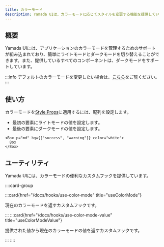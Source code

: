 ```yaml
---
title: カラーモード
description: Yamada UIは、カラーモードに応じてスタイルを変更する機能を提供しています。
---
```


## 概要

Yamada UIには、アプリケーションのカラーモードを管理するためのサポートが組み込まれており、簡単にライトモードとダークモードを切り替えることができます。また、提供しているすべてのコンポーネントは、ダークモードをサポートしています。

:::info
デフォルトのカラーモードを変更したい場合は、[こちら](/docs/theming/color-mode)をご覧ください。
:::

## 使い方

カラーモードを[Style Props](/docs/styling/style-props)に適用するには、配列を設定します。

- 最初の要素にライトモードの値を設定します。
- 最後の要素にダークモードの値を設定します。

```tsx preview
<Box p="md" bg={["success", "warning"]} color="white">
  Box
</Box>
```

## ユーティリティ

Yamada UIには、カラーモードの便利なカスタムフックを提供しています。

::::card-group

:::card{href="/docs/hooks/use-color-mode" title="useColorMode"}

現在のカラーモードを返すカスタムフックです。

:::
:::card{href="/docs/hooks/use-color-mode-value" title="useColorModeValue"}

提供された値から現在のカラーモードの値を返すカスタムフックです。

:::
::::
